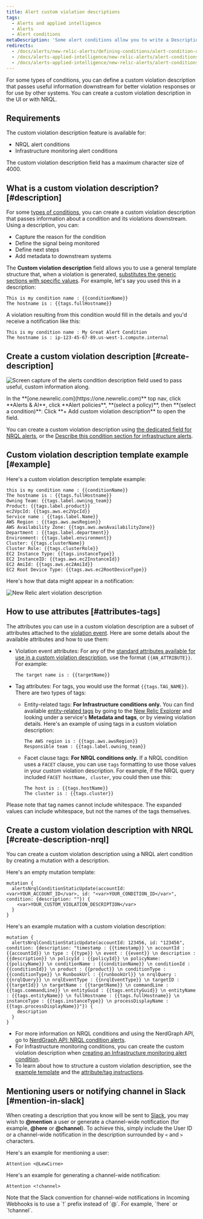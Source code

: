 ```yaml
---
title: Alert custom violation descriptions
tags:
  - Alerts and applied intelligence
  - Alerts
  - Alert conditions
metaDescription: 'Some alert conditions allow you to write a Description, which adds context to your violations and notifications.'
redirects:
  - /docs/alerts/new-relic-alerts/defining-conditions/alert-condition-descriptions
  - /docs/alerts-applied-intelligence/new-relic-alerts/alert-conditions/alert-descriptions
  - /docs/alerts-applied-intelligence/new-relic-alerts/alert-conditions/alert-custom-violation-descriptions
---
```




For some types of conditions, you can define a custom violation description that passes useful information downstream for better violation responses or for use by other systems. You can create a custom violation description in the UI or with NRQL.

## Requirements

The custom violation description feature is available for:

* NRQL alert conditions
* Infrastructure monitoring alert conditions

The custom violation description field has a maximum character size of 4000.

## What is a custom violation description? [#description]

For some [types of conditions](#requirements), you can create a custom violation description that passes information about a condition and its violations downstream. Using a description, you can:

* Capture the reason for the condition
* Define the signal being monitored
* Define next steps
* Add metadata to downstream systems

The **Custom violation description** field allows you to use a general template structure that, when a violation is generated, [substitutes the generic sections with specific values](#substitution-format). For example, let's say you used this in a description:

```
This is my condition name : {{conditionName}}
The hostname is : {{tags.fullHostname}}
```

A violation resulting from this condition would fill in the details and you'd receive a notification like this:

```
This is my condition name : My Great Alert Condition
The hostname is : ip-123-45-67-89.us-west-1.compute.internal
```

## Create a custom violation description [#create-description]

<img
  title="The alerts condition description field with some example content."
  alt="Screen capture of the alerts condition description field used to pass useful, custom information along."
  src={alertsConditionDescriptionField}
/>

<figcaption>
  In the **[one.newrelic.com](https://one.newrelic.com)** top nav, click **Alerts & AI**, click **Alert policies**, **(select a policy)**, then **(select a condition)**: Click **+ Add custom violation description** to open the field.
</figcaption>

You can create a custom violation description using [the dedicated field for NRQL alerts](/docs/alerts-applied-intelligence/new-relic-alerts/alert-conditions/create-nrql-alert-conditions/), or the [Describe this condition section for infrastructure alerts](/docs/infrastructure/new-relic-infrastructure/infrastructure-alert-conditions/infrastructure-alerts-add-edit-or-view-host-alert-information/).

## Custom violation description template example [#example]

Here's a custom violation description template example:

```
this is my condition name : {{conditionName}}
The hostname is : {{tags.fullHostname}}
Owning Team: {{tags.label.owning_team}}
Product: {{tags.label.product}}
ec2VpcId: {{tags.aws.ec2VpcId}}
Service name : {{tags.label.Name}}
AWS Region : {{tags.aws.awsRegion}}
AWS Availability Zone: {{tags.aws.awsAvailabilityZone}}
Department : {{tags.label.department}}
Environment: {{tags.label.environment}}
Cluster: {{tags.clusterName}}
Cluster Role: {{tags.clusterRole}}
EC2 Instance Type: {{tags.instanceType}}
EC2 InstanceID: {{tags.aws.ec2InstanceId}}
EC2 AmiId: {{tags.aws.ec2AmiId}}
EC2 Root Device Type: {{tags.aws.ec2RootDeviceType}}
```

Here's how that data might appear in a notification:

<img
  title="new-relic-alert-violation-description-screenshot.png"
  alt="New Relic alert violation description "
  src={newRelicAlertViolationDescriptionScreenshot}
/>

## How to use attributes [#attributes-tags]

The attributes you can use in a custom violation description are a subset of attributes attached to the [violation event](/docs/alerts/new-relic-alerts/defining-conditions/violation-event-attributes). Here are some details about the available attributes and how to use them:

* Violation event attributes: For any of the [standard attributes available for use in a custom violation description](/docs/alerts/new-relic-alerts/defining-conditions/violation-event-attributes), use the format `{{AN_ATTRIBUTE}}`. For example:

  ```
  The target name is : {{targetName}}
  ```
* Tag attributes: For tags, you would use the format `{{tags.TAG_NAME}}`. There are two types of tags:

  * Entity-related tags: **For Infrastructure conditions only.** You can find available [entity-related tags](/docs/new-relic-one/use-new-relic-one/core-concepts/tagging-use-tags-organize-group-what-you-monitor#) by going to the [New Relic Explorer](/docs/new-relic-one/use-new-relic-one/ui-data/new-relic-one-entity-explorer-view-performance-across-apps-services-hosts) and looking under a service's **Metadata and tags**, or by viewing violation details. Here's an example of using tags in a custom violation description:

    ```
    The AWS region is : {{tags.aws.awsRegion}}
    Responsible team : {{tags.label.owning_team}}
    ```
  * Facet clause tags: **For NRQL conditions only.** If a NRQL condition uses a `FACET` clause, you can use `tags` formatting to use those values in your custom violation description. For example, if the NRQL query included `FACET hostName, cluster`, you could then use this:

    ```
    The host is : {{tags.hostName}}
    The cluster is : {{tags.cluster}}
    ```

Please note that tag names cannot include whitespace. The expanded values can include whitespace, but not the names of the tags themselves.

## Create a custom violation description with NRQL [#create-description-nrql]

You can create a custom violation description using a NRQL alert condition by creating a mutation with a description.

Here's an empty mutation template:

```
mutation {
  alertsNrqlConditionStaticUpdate(accountId: <var>YOUR_ACCOUNT_ID</var>, id: "<var>YOUR_CONDITION_ID</var>", condition: {description: ""}) {
    <var>YOUR_CUSTOM_VIOLATION_DESCRIPTION</var>
  }
}
```

Here's an example mutation with a custom violation description:

```
mutation {
  alertsNrqlConditionStaticUpdate(accountId: 123456, id: "123456", condition: {description: "timestamp : {{timestamp}} \n accountId : {{accountId}} \n type : {{type}} \n event : {{event}} \n description : {{description}} \n policyId : {{policyId}} \n policyName: {{policyName}} \n conditionName : {{conditionName}} \n conditionId : {{conditionId}} \n product : {{product}} \n conditionType : {{conditionType}} \n RunbookUrl : {{runbookUrl}} \n nrqlQuery : {{nrqlQuery}} \n nrqlEventType : {{nrqlEventType}} \n targetID : {{targetId}} \n targetName : {{targetName}} \n commandLine : {{tags.commandLine}} \n entityGuid : {{tags.entityGuid}} \n entityName : {{tags.entityName}} \n fullHostname : {{tags.fullHostname}} \n instanceType : {{tags.instanceType}} \n processDisplayName : {{tags.processDisplayName}}"}) {
    description
  }
}
```

* For more information on NRQL conditions and using the NerdGraph API, go to [NerdGraph API: NRQL condition alerts](/docs/alerts/alerts-nerdgraph/nerdgraph-examples/nerdgraph-api-alerts-nrql-conditions).
* For Infrastructure monitoring conditions, you can create the custom violation description when [creating an Infrastructure monitoring alert condition](/docs/infrastructure/new-relic-infrastructure/infrastructure-alert-conditions/infrastructure-alerts-add-edit-or-view-host-alert-information).
* To learn about how to structure a custom violation description, see the [example template](#example) and the [attribute/tag instructions](#attributes-tags).

## Mentioning users or notifying channel in Slack [#mention-in-slack]

When creating a description that you know will be sent to [Slack](/docs/alerts-applied-intelligence/new-relic-alerts/alert-notifications/notification-channels-control-where-send-alerts#slack), you may wish to **@mention** a user or generate a channel-wide notification (for example, **@here** or **@channel**). To achieve this, simply include the User ID or a channel-wide notification in the description surrounded by `<` and `>` characters.

Here's an example for mentioning a user:

```
Attention <@LewCirne>
```

Here's an example for generating a channel-wide notification:

```
Attention <!channel>
```

<Callout variant="important">
  Note that the Slack convention for channel-wide notifications in Incoming Webhooks is to use a `!` prefix instead of `@`. For example, `!here` or `!channel`.
</Callout>
